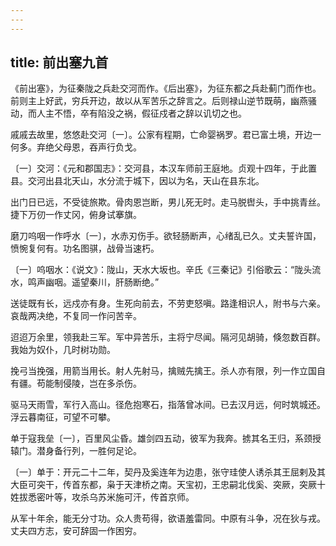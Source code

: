 ```yaml
---
---
---
```

title: 前出塞九首
---



《前出塞》，为征秦陇之兵赴交河而作。《后出塞》，为征东都之兵赴蓟门而作也。前则主上好武，穷兵开边，故以从军苦乐之辞言之。后则禄山逆节既萌，幽燕骚动，而人主不悟，卒有陷没之祸，假征戍者之辞以讥切之也。


戚戚去故里，悠悠赴交河〔一〕。公家有程期，亡命婴祸罗。君已富土境，开边一何多。弃绝父母恩，吞声行负戈。

〔一〕交河：《元和郡国志》：交河县，本汉车师前王庭地。贞观十四年，于此置县。交河出县北天山，水分流于城下，因以为名，天山在县东北。

出门日已远，不受徒旅欺。骨肉恩岂断，男儿死无时。走马脱辔头，手中挑青丝。捷下万仞一作丈冈，俯身试搴旗。

磨刀呜咽一作呼水〔一〕，水赤刃伤手。欲轻肠断声，心绪乱已久。丈夫誓许国，愤惋复何有。功名图骐，战骨当速朽。

〔一〕呜咽水：《说文》：陇山，天水大坂也。辛氏《三秦记》引俗歌云：“陇头流水，鸣声幽咽。遥望秦川，肝肠断绝。”

送徒既有长，远戍亦有身。生死向前去，不劳吏怒嗔。路逢相识人，附书与六亲。哀哉两决绝，不复同一作问苦辛。

迢迢万余里，领我赴三军。军中异苦乐，主将宁尽闻。隔河见胡骑，倏忽数百群。我始为奴仆，几时树功勋。

挽弓当挽强，用箭当用长。射人先射马，擒贼先擒王。杀人亦有限，列一作立国自有疆。苟能制侵陵，岂在多杀伤。

驱马天雨雪，军行入高山。径危抱寒石，指落曾冰间。已去汉月远，何时筑城还。浮云暮南征，可望不可攀。

单于寇我垒〔一〕，百里风尘昏。雄剑四五动，彼军为我奔。掳其名王归，系颈授辕门。潜身备行列，一胜何足论。

〔一〕单于：开元二十二年，契丹及奚连年为边患，张守珪使人诱杀其王屈剌及其大臣可突干，传首东都，枭于天津桥之南。天宝初，王忠嗣北伐奚、突厥，突厥十姓拔悉密叶等，攻杀乌苏米施可汗，传首京师。

从军十年余，能无分寸功。众人贵苟得，欲语羞雷同。中原有斗争，况在狄与戎。丈夫四方志，安可辞固一作困穷。
